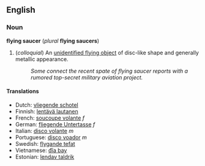 ==English==
===Noun===
'''flying saucer''' (''plural'' '''flying saucers''')

#(''colloquial'') An [[unidentified flying object]] of disc-like shape and generally metallic appearance.
#: ''Some connect the recent spate of flying saucer reports with a rumored top-secret military aviation project.''

====Translations====
*Dutch: [[vliegende schotel]]
*Finnish: [[lentävä lautanen]]
*French: [[soucoupe volante]] ''f''
*German: [[fliegende Untertasse]] ''f''
*Italian: [[disco volante]] ''m''
*Portuguese: [[disco voador]] ''m''
*Swedish: [[flygande tefat]]
*Vietnamese: [[đĩa bay]]
*Estonian: [[lendav taldrik]]